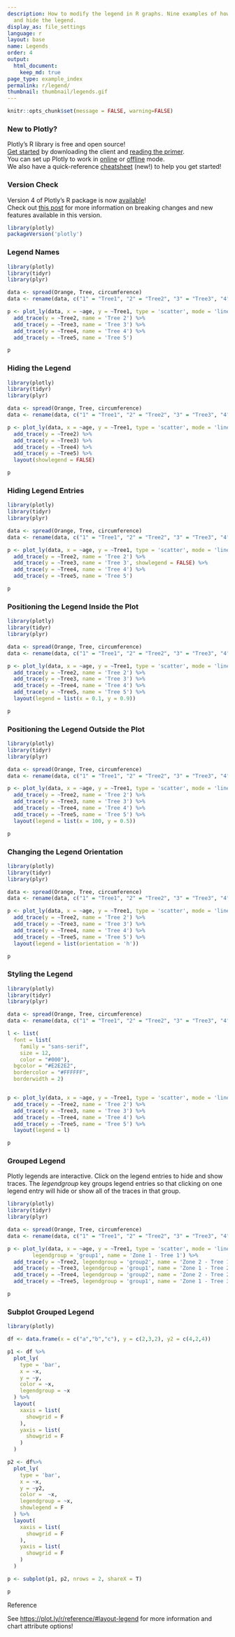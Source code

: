 ```yaml
---
description: How to modify the legend in R graphs. Nine examples of how to move, color,
  and hide the legend.
display_as: file_settings
language: r
layout: base
name: Legends
order: 4
output:
  html_document:
    keep_md: true
page_type: example_index
permalink: r/legend/
thumbnail: thumbnail/legends.gif
---
```


```r
knitr::opts_chunk$set(message = FALSE, warning=FALSE)
```
### New to Plotly?

Plotly's R library is free and open source!<br>
[Get started](https://plot.ly/r/getting-started/) by downloading the client and [reading the primer](https://plot.ly/r/getting-started/).<br>
You can set up Plotly to work in [online](https://plot.ly/r/getting-started/#hosting-graphs-in-your-online-plotly-account) or [offline](https://plot.ly/r/offline/) mode.<br>
We also have a quick-reference [cheatsheet](https://images.plot.ly/plotly-documentation/images/r_cheat_sheet.pdf) (new!) to help you get started!

### Version Check

Version 4 of Plotly's R package is now [available](https://plot.ly/r/getting-started/#installation)!<br>
Check out [this post](http://moderndata.plot.ly/upgrading-to-plotly-4-0-and-above/) for more information on breaking changes and new features available in this version.
```r
library(plotly)
packageVersion('plotly')
```

### Legend Names

```r
library(plotly)
library(tidyr)
library(plyr)

data <- spread(Orange, Tree, circumference)
data <- rename(data, c("1" = "Tree1", "2" = "Tree2", "3" = "Tree3", "4" = "Tree4", "5" = "Tree5"))

p <- plot_ly(data, x = ~age, y = ~Tree1, type = 'scatter', mode = 'lines', name = 'Tree 1') %>%
  add_trace(y = ~Tree2, name = 'Tree 2') %>%
  add_trace(y = ~Tree3, name = 'Tree 3') %>%
  add_trace(y = ~Tree4, name = 'Tree 4') %>%
  add_trace(y = ~Tree5, name = 'Tree 5')

p
```

### Hiding the Legend

```r
library(plotly)
library(tidyr)
library(plyr)

data <- spread(Orange, Tree, circumference)
data <- rename(data, c("1" = "Tree1", "2" = "Tree2", "3" = "Tree3", "4" = "Tree4", "5" = "Tree5"))

p <- plot_ly(data, x = ~age, y = ~Tree1, type = 'scatter', mode = 'lines') %>%
  add_trace(y = ~Tree2) %>%
  add_trace(y = ~Tree3) %>%
  add_trace(y = ~Tree4) %>%
  add_trace(y = ~Tree5) %>%
  layout(showlegend = FALSE)

p
```

### Hiding Legend Entries

```r
library(plotly)
library(tidyr)
library(plyr)

data <- spread(Orange, Tree, circumference)
data <- rename(data, c("1" = "Tree1", "2" = "Tree2", "3" = "Tree3", "4" = "Tree4", "5" = "Tree5"))

p <- plot_ly(data, x = ~age, y = ~Tree1, type = 'scatter', mode = 'lines', name = 'Tree 1') %>%
  add_trace(y = ~Tree2, name = 'Tree 2') %>%
  add_trace(y = ~Tree3, name = 'Tree 3', showlegend = FALSE) %>%
  add_trace(y = ~Tree4, name = 'Tree 4') %>%
  add_trace(y = ~Tree5, name = 'Tree 5')

p
```

### Positioning the Legend Inside the Plot

```r
library(plotly)
library(tidyr)
library(plyr)

data <- spread(Orange, Tree, circumference)
data <- rename(data, c("1" = "Tree1", "2" = "Tree2", "3" = "Tree3", "4" = "Tree4", "5" = "Tree5"))

p <- plot_ly(data, x = ~age, y = ~Tree1, type = 'scatter', mode = 'lines', name = 'Tree 1') %>%
  add_trace(y = ~Tree2, name = 'Tree 2') %>%
  add_trace(y = ~Tree3, name = 'Tree 3') %>%
  add_trace(y = ~Tree4, name = 'Tree 4') %>%
  add_trace(y = ~Tree5, name = 'Tree 5') %>%
  layout(legend = list(x = 0.1, y = 0.9))

p
```

### Positioning the Legend Outside the Plot

```r
library(plotly)
library(tidyr)
library(plyr)

data <- spread(Orange, Tree, circumference)
data <- rename(data, c("1" = "Tree1", "2" = "Tree2", "3" = "Tree3", "4" = "Tree4", "5" = "Tree5"))

p <- plot_ly(data, x = ~age, y = ~Tree1, type = 'scatter', mode = 'lines', name = 'Tree 1') %>%
  add_trace(y = ~Tree2, name = 'Tree 2') %>%
  add_trace(y = ~Tree3, name = 'Tree 3') %>%
  add_trace(y = ~Tree4, name = 'Tree 4') %>%
  add_trace(y = ~Tree5, name = 'Tree 5') %>%
  layout(legend = list(x = 100, y = 0.5))

p
```

### Changing the Legend Orientation

```r
library(plotly)
library(tidyr)
library(plyr)

data <- spread(Orange, Tree, circumference)
data <- rename(data, c("1" = "Tree1", "2" = "Tree2", "3" = "Tree3", "4" = "Tree4", "5" = "Tree5"))

p <- plot_ly(data, x = ~age, y = ~Tree1, type = 'scatter', mode = 'lines', name = 'Tree 1') %>%
  add_trace(y = ~Tree2, name = 'Tree 2') %>%
  add_trace(y = ~Tree3, name = 'Tree 3') %>%
  add_trace(y = ~Tree4, name = 'Tree 4') %>%
  add_trace(y = ~Tree5, name = 'Tree 5') %>%
  layout(legend = list(orientation = 'h'))

p
```

### Styling the Legend

```r
library(plotly)
library(tidyr)
library(plyr)

data <- spread(Orange, Tree, circumference)
data <- rename(data, c("1" = "Tree1", "2" = "Tree2", "3" = "Tree3", "4" = "Tree4", "5" = "Tree5"))

l <- list(
  font = list(
    family = "sans-serif",
    size = 12,
    color = "#000"),
  bgcolor = "#E2E2E2",
  bordercolor = "#FFFFFF",
  borderwidth = 2)


p <- plot_ly(data, x = ~age, y = ~Tree1, type = 'scatter', mode = 'lines', name = 'Tree 1') %>%
  add_trace(y = ~Tree2, name = 'Tree 2') %>%
  add_trace(y = ~Tree3, name = 'Tree 3') %>%
  add_trace(y = ~Tree4, name = 'Tree 4') %>%
  add_trace(y = ~Tree5, name = 'Tree 5') %>%
  layout(legend = l)

p
```

### Grouped Legend

Plotly legends are interactive. Click on the legend entries to hide and show traces. The *legendgroup* key groups legend entries so that clicking on one legend entry will hide or show all of the traces in that group.

```r
library(plotly)
library(tidyr)
library(plyr)

data <- spread(Orange, Tree, circumference)
data <- rename(data, c("1" = "Tree1", "2" = "Tree2", "3" = "Tree3", "4" = "Tree4", "5" = "Tree5"))

p <- plot_ly(data, x = ~age, y = ~Tree1, type = 'scatter', mode = 'lines', 
        legendgroup = 'group1', name = 'Zone 1 - Tree 1') %>%
  add_trace(y = ~Tree2, legendgroup = 'group2', name = 'Zone 2 - Tree 1') %>%
  add_trace(y = ~Tree3, legendgroup = 'group1', name = 'Zone 1 - Tree 2') %>%
  add_trace(y = ~Tree4, legendgroup = 'group2', name = 'Zone 2 - Tree 2') %>%
  add_trace(y = ~Tree5, legendgroup = 'group1', name = 'Zone 1 - Tree 3') 

p
```

### Subplot Grouped Legend

```r
library(plotly)

df <- data.frame(x = c("a","b","c"), y = c(2,3,2), y2 = c(4,2,4))

p1 <- df %>%
  plot_ly(
    type = 'bar', 
    x = ~x, 
    y = ~y, 
    color = ~x, 
    legendgroup = ~x
  ) %>% 
  layout(
    xaxis = list(
      showgrid = F
    ),
    yaxis = list(
      showgrid = F
    )
  )

p2 <- df%>% 
  plot_ly(
    type = 'bar', 
    x = ~x, 
    y = ~y2, 
    color =  ~x, 
    legendgroup = ~x, 
    showlegend = F
  ) %>% 
  layout(
    xaxis = list(
      showgrid = F
    ),
    yaxis = list(
      showgrid = F
    )
  )

p <- subplot(p1, p2, nrows = 2, shareX = T) 

p
```

Reference

See [https://plot.ly/r/reference/#layout-legend](https://plot.ly/r/reference/#layout-legend) for more information and chart attribute options!